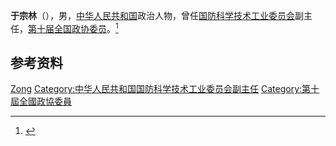 '''于宗林'''（{{bd|？|}}），男，[[中华人民共和国|中华人民共和国]]政治人物，曾任[[国防科学技术工业委员会|国防科学技术工业委员会]]副主任，[[第十届全国政协委员|第十届全国政协委员]]。<ref>{{Cite book|title=中华人民共和国职官志|author=何虎生, 李耀东, 向常福主编|publisher=中国社会出版社|year=2003|isbn=9787800883934|location=北京|pages=}}</ref>

== 参考资料 ==
{{reflist}}

{{中国人物小作品}}

{{Authority control}}
{{DEFAULTSORT:Yu于}}
[[Category:于姓|Zong]]
[[Category:中华人民共和国国防科学技术工业委员会副主任|Category:中华人民共和国国防科学技术工业委员会副主任]]
[[Category:第十屆全國政協委員|Category:第十屆全國政協委員]]
